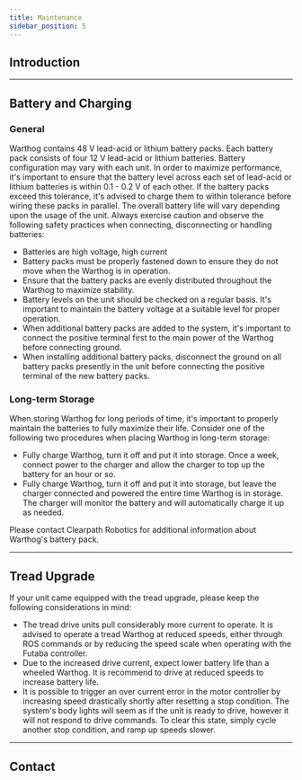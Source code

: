 ```yaml
---
title: Maintenance
sidebar_position: 5
---
```



## Introduction

<ComponentIntroductionWarthog />

---

## Battery and Charging

### General

Warthog contains 48 V lead-acid or lithium battery packs.
Each battery pack consists of four 12 V lead-acid or lithium batteries.
Battery configuration may vary with each unit.
In order to maximize performance, it's important to ensure that the battery level across each set of lead-acid or lithium batteries is within 0.1 - 0.2 V of each other.
If the battery packs exceed this tolerance, it's advised to charge them to within tolerance before wiring these packs in parallel.
The overall battery life will vary depending upon the usage of the unit.
Always exercise caution and observe the following safety practices when connecting, disconnecting or handling batteries:

- Batteries are high voltage, high current
- Battery packs must be properly fastened down to ensure they do not move when the Warthog is in operation.
- Ensure that the battery packs are evenly distributed throughout the Warthog to maximize stability.
- Battery levels on the unit should be checked on a regular basis.
  It's important to maintain the battery voltage at a suitable level for proper operation.
- When additional battery packs are added to the system, it's important to connect the positive terminal first to the main power of the Warthog before connecting ground.
- When installing additional battery packs, disconnect the ground on all battery packs presently in the unit before connecting the positive terminal of the new battery packs.

### Long-term Storage

When storing Warthog for long periods of time, it's important to properly maintain the batteries to fully maximize their life.
Consider one of the following two procedures when placing Warthog in long-term storage:

- Fully charge Warthog, turn it off and put it into storage.
  Once a week, connect power to the charger and allow the charger to top up the battery for an hour or so.
- Fully charge Warthog, turn it off and put it into storage, but leave the charger connected and powered the entire time Warthog is in storage.
  The charger will monitor the battery and will automatically charge it up as needed.

Please contact Clearpath Robotics for additional information about Warthog's battery pack.

---

## Tread Upgrade

If your unit came equipped with the tread upgrade, please keep the following considerations in mind:

- The tread drive units pull considerably more current to operate.
  It is advised to operate a tread Warthog at reduced speeds, either through ROS commands or by reducing the speed scale when operating with the Futaba controller.
- Due to the increased drive current, expect lower battery life than a wheeled Warthog.
  It is recommend to drive at reduced speeds to increase battery life.
- It is possible to trigger an over current error in the motor controller by increasing speed drastically shortly after resetting a stop condition.
  The system's body lights will seem as if the unit is ready to drive, however it will not respond to drive commands.
  To clear this state, simply cycle another stop condition, and ramp up speeds slower.

---

## Contact

<Support />
